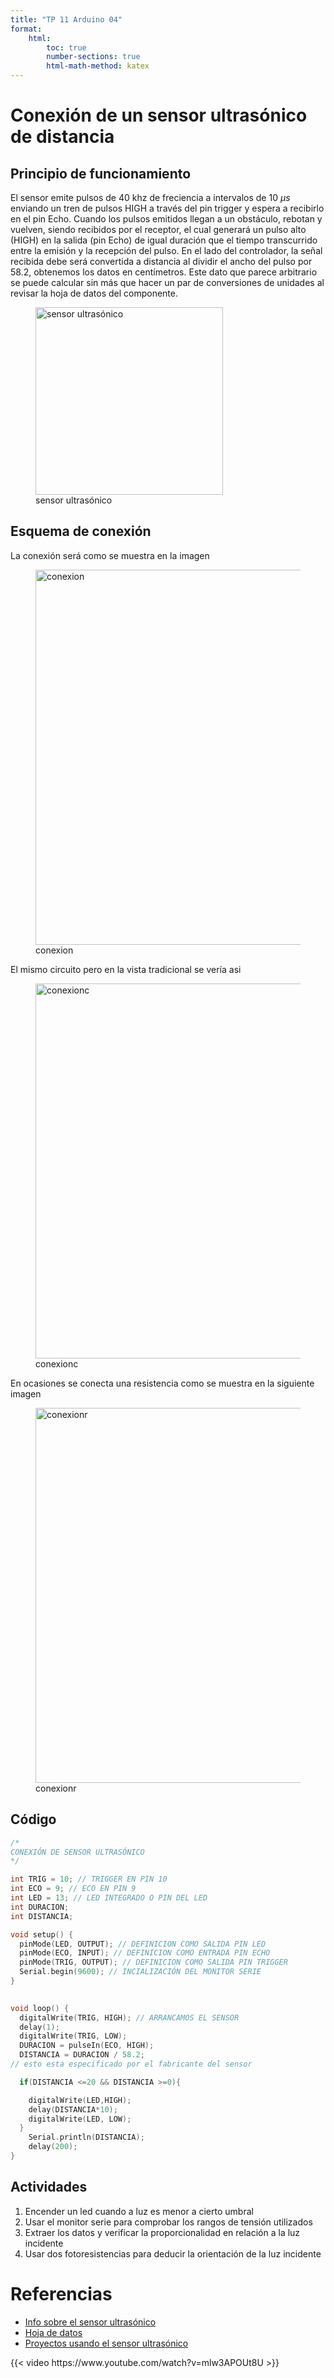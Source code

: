 ```yaml
---
title: "TP 11 Arduino 04"
format: 
    html: 
        toc: true
        number-sections: true
        html-math-method: katex
---
```


# Conexión de un sensor ultrasónico de distancia

## Principio de funcionamiento

El sensor emite pulsos de 40 khz de freciencia a intervalos de 10 $\mu s$ enviando un tren de pulsos HIGH a 
través del pin trigger y espera a recibirlo en el pin Echo.
Cuando los pulsos emitidos llegan a un obstáculo, rebotan y vuelven, siendo recibidos por el receptor, 
el cual generará un pulso alto (HIGH) en la salida (pin Echo) de igual duración que el tiempo transcurrido entre la emisión y la recepción del pulso.
En el lado del controlador, la señal recibida debe será convertida a distancia al dividir el ancho del pulso por 58.2, obtenemos los datos en centímetros.
Este dato que parece arbitrario se puede calcular sin más que hacer un par de conversiones de unidades al revisar la hoja de datos
del componente.


::: {.column-margin}

![sensor ultrasónico](sensor-ultrasonico.jpg){#fig-sensor1 width="300px"}

:::


## Esquema de conexión

La conexión será como se muestra en la imagen

![conexion](sensor-ultra-conexion.png){width="600px"}

El mismo circuito pero en la vista tradicional se vería asi

![conexionc](sensor-ultra-conexion-circ.png){width="600px"}

En ocasiones se conecta una resistencia como se muestra en la siguiente imagen

![conexionr](sensor-ultrasonico2.jpg){width="600px"}


## Código

```C++
/*
CONEXIÓN DE SENSOR ULTRASÓNICO
*/

int TRIG = 10; // TRIGGER EN PIN 10
int ECO = 9; // ECO EN PIN 9
int LED = 13; // LED INTEGRADO O PIN DEL LED
int DURACION; 
int DISTANCIA;

void setup() {
  pinMode(LED, OUTPUT); // DEFINICION COMO SALIDA PIN LED
  pinMode(ECO, INPUT); // DEFINICION COMO ENTRADA PIN ECHO
  pinMode(TRIG, OUTPUT); // DEFINICION COMO SALIDA PIN TRIGGER
  Serial.begin(9600); // INCIALIZACIÓN DEL MONITOR SERIE
}
 

void loop() {
  digitalWrite(TRIG, HIGH); // ARRANCAMOS EL SENSOR
  delay(1);
  digitalWrite(TRIG, LOW);
  DURACION = pulseIn(ECO, HIGH);
  DISTANCIA = DURACION / 58.2;
// esto esta especificado por el fabricante del sensor

  if(DISTANCIA <=20 && DISTANCIA >=0){

    digitalWrite(LED,HIGH);
    delay(DISTANCIA*10);
    digitalWrite(LED, LOW);
  }
	Serial.println(DISTANCIA);
	delay(200);
}

```

## Actividades

1. Encender un led cuando a luz es menor a cierto umbral
2. Usar el monitor serie para comprobar los rangos de tensión utilizados
3. Extraer los datos y verificar la proporcionalidad en relación a la luz incidente
4. Usar dos fotoresistencias para deducir la orientación de la luz incidente

# Referencias

- [Info sobre el sensor ultrasónico](https://www.hwlibre.com/hc-sr04/#Pinout_y_datasheets)
- [Hoja de datos](https://pdf1.alldatasheet.com/datasheet-pdf/view/1132203/ETC2/HC-SR04.html)
- [Proyectos usando el sensor ultrasónico](https://proyectosconarduino.com/sensores/sensor-de-distancia-hc-sr04/?expand_article=1)


{{< video https://www.youtube.com/watch?v=mlw3APOUt8U >}}

